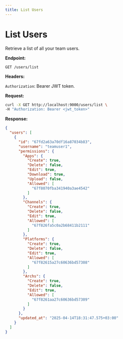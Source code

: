 ```yaml
---
title: List Users
---
```


# List Users

Retrieve a list of all your team users.

**Endpoint:**

`GET /users/list`

**Headers:**

`Authorization`: Bearer JWT token.

**Request:**

```bash
curl -X GET http://localhost:9000/users/list \
-H "Authorization: Bearer <jwt_token>"
```

**Response:**

```json
{
  "users": [
    {
      "id": "67fd2a63a70df16a87034b83",
      "username": "teamuser1",
      "permissions": {
        "Apps": {
          "Create": true,
          "Delete": false,
          "Edit": true,
          "Download": true,
          "Upload": false,
          "Allowed": [
            "67f8070fba341940a3ae4542"
          ]
        },
        "Channels": {
          "Create": true,
          "Delete": false,
          "Edit": true,
          "Allowed": [
            "67f826fa5c0a2b68411b2111"
          ]
        },
        "Platforms": {
          "Create": true,
          "Delete": false,
          "Edit": true,
          "Allowed": [
            "67f82615a27c60636bd57308"
          ]
        },
        "Archs": {
          "Create": true,
          "Delete": false,
          "Edit": true,
          "Allowed": [
            "67f8261aa27c60636bd57309"
          ]
        }
      },
      "updated_at": "2025-04-14T18:31:47.575+03:00"
    }
  ]
}
```